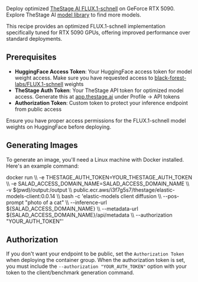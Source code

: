 Deploy optimized [TheStage AI FLUX.1-schnell](https://huggingface.co/TheStageAI/Elastic-FLUX.1-schnell) on GeForce RTX 5090.
Explore TheStage AI [model library](https://app.thestage.ai/models) to find more models.

<Callout variation="info">This recipe provides an optimized FLUX.1-schnell implementation specifically tuned for RTX 5090 GPUs, offering improved performance over standard deployments.</Callout>

## Prerequisites

- **HuggingFace Access Token**: Your HuggingFace access token for model weight access. Make sure you have requested access to [black-forest-labs/FLUX.1-schnell](https://huggingface.co/black-forest-labs/FLUX.1-schnell) weights
- **TheStage Auth Token**: Your TheStage API token for optimized model access. Generate this at [app.thestage.ai](https://app.thestage.ai) under Profile -> API tokens
- **Authorization Token**: Custom token to protect your inference endpoint from public access

<Callout variation="warning">Ensure you have proper access permissions for the FLUX.1-schnell model weights on HuggingFace before deploying.</Callout>

## Generating Images

To generate an image, you'll need a Linux machine with Docker installed. Here's an example command:

<CodeBlock language="bash">
    docker run \\
    -e THESTAGE_AUTH_TOKEN=YOUR_THESTAGE_AUTH_TOKEN \\
    -e SALAD_ACCESS_DOMAIN_NAME=SALAD_ACCESS_DOMAIN_NAME \\
    -v $(pwd)/output:/output \\
    public.ecr.aws/i3f7g5s7/thestage/elastic-models-client:0.0.14 \\
    bash -c 'elastic-models client diffusion \\
        --pos-prompt "photo of a cat" \\
        --inference-url ${SALAD_ACCESS_DOMAIN_NAME} \\
        --metadata-url ${SALAD_ACCESS_DOMAIN_NAME}/api/metadata \\
        --authorization "YOUR_AUTH_TOKEN"'
</CodeBlock>

## Authorization

If you don't want your endpoint to be public, set the `Authorization Token` when deploying the container group.
When the authorization token is set, you must include the `--authorization "YOUR_AUTH_TOKEN"` option with your token to the client/benchmark generation command.
